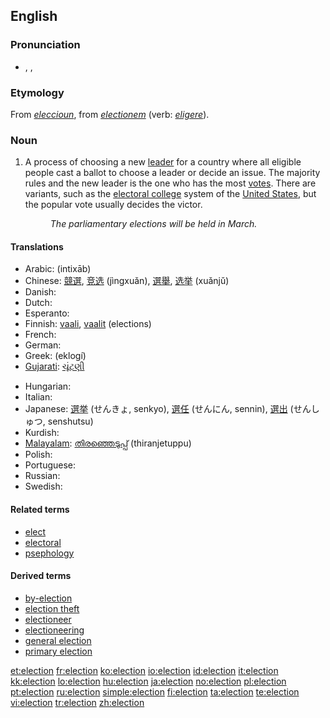 {{wikipedia}}
{{also|élection}}
==English==

===Pronunciation===
* {{enPR|ĭ-lĕk'shən}}, {{IPA|/ɪˈlekʃ(ə)n/}}, {{SAMPA|/I"lekS(@)n/}}

===Etymology===
From {{etyl|xno}} ''[[eleccioun]]'', from {{etyl|la}} ''[[electionem]]'' (verb: ''[[eligere]]'').

===Noun===
{{wikipedia}}
{{en-noun}}

# A process of choosing a new [[leader]] for a country where all eligible people cast a ballot to choose a leader or decide an issue.  The majority rules and the new leader is the one who has the most [[vote]]s.  There are variants, such as the [[electoral college]] system of the [[United States]], but the popular vote usually decides the victor.
#: ''The parliamentary elections will be held in March.''

====Translations====
{{trans-top|process of choosing a new leader}}
* Arabic: {{Arab|[[إنتخاب]]}} (intixāb) {{m}}
* Chinese: [[競選]], [[竞选]] (jìngxuǎn), [[選舉]], [[选举]] (xuǎnjǔ)
* Danish: {{t-|da|valg|n}}
* Dutch: {{t+|nl|verkiezing|f}}
* Esperanto: {{t-|eo|elekto|xs=Esperanto}}
* Finnish: [[vaali]], [[vaalit]] (elections)
* French: {{t+|fr|élection|f}}
* German: {{t+|de|Wahl|f}}
* Greek: {{t+|el|εκλογή|f|sc=Grek}} (eklogí)
* [[Gujarati]]: [[ચૂંટણી]]
{{trans-mid}}
* Hungarian: {{t+|hu|választás}}
* Italian: {{t+|it|elezione|f}}
* Japanese: [[選挙]] (せんきょ, senkyo), [[選任]] (せんにん, sennin), [[選出]] (せんしゅつ, senshutsu)
* Kurdish: {{ku-Arab|[[هه‌ڵبژاردن]]}}
* [[Malayalam]]: [[തിരഞ്ഞെടുപ്പ്]] (thiranjetuppu)
* Polish: {{t-|pl|wybory|p}}
* Portuguese: {{t+|pt|eleição|f}}
* Russian: {{t|ru|выборы|sc=Cyrl|tr=výbory|m|p}}
* Swedish: {{t+|sv|val|n}}
{{trans-bottom}}

====Related terms====
* [[elect]]
* [[electoral]]
* [[psephology]]

====Derived terms====
* [[by-election]]
* [[election theft]]
* [[electioneer]]
* [[electioneering]]
* [[general election]]
* [[primary election]]

[[et:election]]
[[fr:election]]
[[ko:election]]
[[io:election]]
[[id:election]]
[[it:election]]
[[kk:election]]
[[lo:election]]
[[hu:election]]
[[ja:election]]
[[no:election]]
[[pl:election]]
[[pt:election]]
[[ru:election]]
[[simple:election]]
[[fi:election]]
[[ta:election]]
[[te:election]]
[[vi:election]]
[[tr:election]]
[[zh:election]]